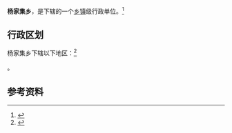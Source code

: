 {{中国乡级行政区|41/17/26/214/000}}

'''杨家集乡'''，是{{PRC admin/fullname|41/17/26/214/000|3}}下辖的一个[[乡镇|乡镇]]级行政单位。<ref>{{PRC admin/ref sgc|{{PRC admin/parent|41/17/26/214/000}}}}</ref>

== 行政区划 ==

杨家集乡下辖以下地区：<ref>{{PRC admin/ref sgc|41/17/26/214/000}}</ref>

{{PRC admin/children|41/17/26/214/000}}。

== 参考资料 ==

{{reflist}}

{{行政区划小作品}}
{{PRC admin/navcat|41/17/26/214/000}}